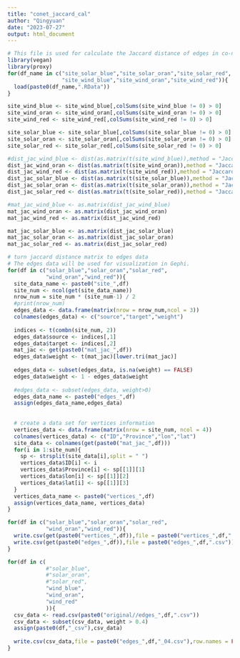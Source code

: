 ```yaml
---
title: "conet_jaccard_cal"
author: "Qingyuan"
date: "2023-07-27"
output: html_document
---
```


```r
# This file is used for calculate the Jaccard distance of edges in co-network, then use Gephi for visulization
library(vegan)
library(proxy)
for(df_name in c("site_solar_blue","site_solar_oran","site_solar_red",
                 "site_wind_blue","site_wind_oran","site_wind_red")){
  load(paste0(df_name,".RData"))
}
```

```r
site_wind_blue <- site_wind_blue[,colSums(site_wind_blue != 0) > 0]
site_wind_oran <- site_wind_oran[,colSums(site_wind_oran != 0) > 0]
site_wind_red <- site_wind_red[,colSums(site_wind_red != 0) > 0]

site_solar_blue <- site_solar_blue[,colSums(site_solar_blue != 0) > 0]
site_solar_oran <- site_solar_oran[,colSums(site_solar_oran != 0) > 0]
site_solar_red <- site_solar_red[,colSums(site_solar_red != 0) > 0]
```

```r
#dist_jac_wind_blue <- dist(as.matrix(t(site_wind_blue)),method = "Jaccard")
dist_jac_wind_oran <- dist(as.matrix(t(site_wind_oran)),method = "Jaccard")
dist_jac_wind_red <- dist(as.matrix(t(site_wind_red)),method = "Jaccard")
dist_jac_solar_blue <- dist(as.matrix(t(site_solar_blue)),method = "Jaccard")
dist_jac_solar_oran <- dist(as.matrix(t(site_solar_oran)),method = "Jaccard")
dist_jac_solar_red <- dist(as.matrix(t(site_solar_red)),method = "Jaccard")
```

```r
#mat_jac_wind_blue <- as.matrix(dist_jac_wind_blue)
mat_jac_wind_oran <- as.matrix(dist_jac_wind_oran)
mat_jac_wind_red <- as.matrix(dist_jac_wind_red)

mat_jac_solar_blue <- as.matrix(dist_jac_solar_blue)
mat_jac_solar_oran <- as.matrix(dist_jac_solar_oran)
mat_jac_solar_red <- as.matrix(dist_jac_solar_red)
```


```r
# turn jaccard distance matrix to edges data
# The edges data will be used for visualization in Gephi.
for(df in c("solar_blue","solar_oran","solar_red",
            "wind_oran","wind_red")){
  site_data_name <- paste0("site_",df)
  site_num <- ncol(get(site_data_name))
  nrow_num = site_num * (site_num-1) / 2
  #print(nrow_num)
  edges_data <- data.frame(matrix(nrow = nrow_num,ncol = 3))
  colnames(edges_data) <- c("source","target","weight")
  
  indices <- t(combn(site_num, 2))
  edges_data$source <- indices[,1]
  edges_data$target <- indices[,2]
  mat_jac <- get(paste0("mat_jac_",df))
  edges_data$weight <- t(mat_jac)[lower.tri(mat_jac)]
  
  edges_data <- subset(edges_data, is.na(weight) == FALSE)
  edges_data$weight <- 1 - edges_data$weight
  
  #edges_data <- subset(edges_data, weight>0)
  edges_data_name <- paste0("edges_",df)
  assign(edges_data_name,edges_data)
  
  
  # create a data set for vertices information
  vertices_data <- data.frame(matrix(nrow = site_num, ncol = 4))
  colnames(vertices_data) <- c("ID","Province","lon","lat")
  site_data <- colnames(get(paste0("mat_jac_",df)))
  for(i in 1:site_num){
    sp <- strsplit(site_data[i],split = " ")
    vertices_data$ID[i] <- i
    vertices_data$Province[i] <- sp[[1]][1]
    vertices_data$lon[i] <- sp[[1]][2]
    vertices_data$lat[i] <- sp[[1]][3]
  }
  vertices_data_name <- paste0("vertices_",df)
  assign(vertices_data_name, vertices_data)
}

for(df in c("solar_blue","solar_oran","solar_red",
            "wind_oran","wind_red")){
  write.csv(get(paste0("vertices_",df)),file = paste0("vertices_",df,".csv"))
  write.csv(get(paste0("edges_",df)),file = paste0("edges_",df,".csv"))
}
```


```r
for(df in c(
            #"solar_blue",
            #"solar_oran",
            #"solar_red",
            "wind_blue",
            "wind_oran",
            "wind_red"
            )){
  csv_data <- read.csv(paste0("original//edges_",df,".csv"))
  csv_data <- subset(csv_data, weight > 0.4)
  assign(paste0(df,"_csv"),csv_data)
  
  write.csv(csv_data,file = paste0("edges_",df,"_04.csv"),row.names = FALSE)
}


```